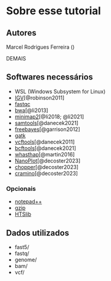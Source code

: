 # Sobre esse tutorial {.unnumbered}

## Autores

Marcel Rodrigues Ferreira ()

DEMAIS

## Softwares necessários {#sec-softwares-necessários}

-   WSL (Windows Subsystem for Linux)
-   [IGV](https://software.broadinstitute.org/software/igv/download)[@robinson2011]
-   [fastqc](https://github.com/s-andrews/FastQC)
-   [bwa](https://github.com/lh3/bwa)[@li2013]
-   [minimap2](https://github.com/lh3/minimap2)[@li2018; @li2021]
-   [samtools](https://github.com/samtools/samtools)[@danecek2021]
-   [freebayes](https://github.com/freebayes/freebayes)[@garrison2012]
-   [gatk](https://github.com/broadinstitute/gatk)
-   [vcftools](https://github.com/vcftools/vcftools)[@danecek2011]
-   [bcftools](https://github.com/samtools/bcftools)[@danecek2021]
-   [whasthap](https://github.com/whatshap/whatshap)[@martin2016]
-   [NanoPlot](https://github.com/wdecoster/NanoPlot)[@decoster2023]
-   [chopper](https://github.com/wdecoster/chopper)[@decoster2023]
-   [cramino](https://github.com/wdecoster/cramino)[@decoster2023]

### Opcionais

-   [notepad++](https://notepad-plus-plus.org/downloads/)
-   [gzip](https://www.gnu.org/software/gzip/)
-   [HTSlib](https://github.com/samtools/htslib)

## Dados utilizados {#sec-dados-utilizados}

-   fast5/
-   fastq/
-   genome/
-   bam/
-   vcf/
